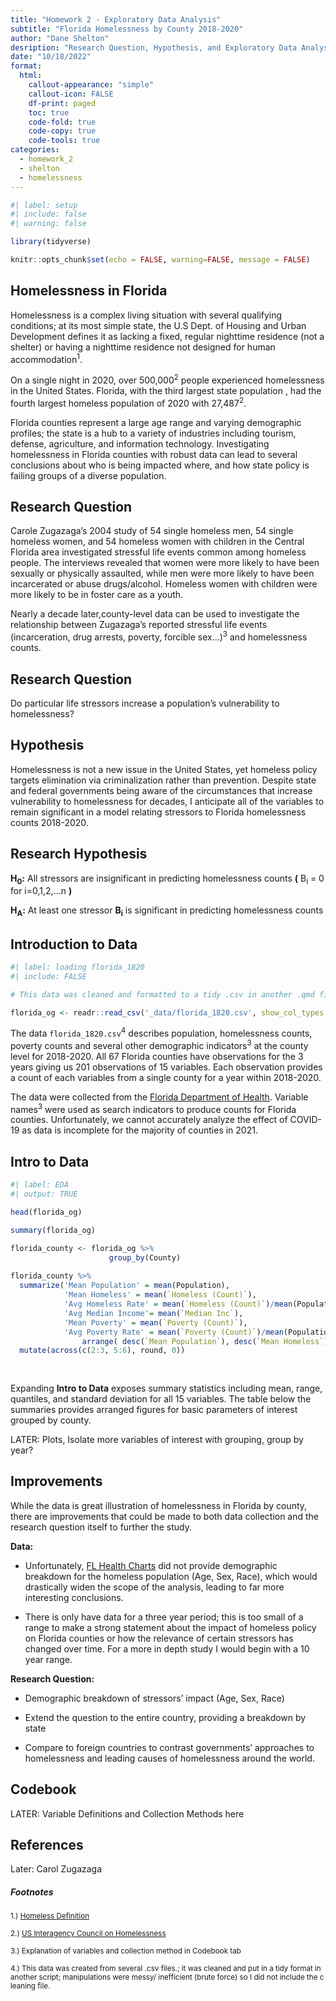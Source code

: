 ```yaml
---
title: "Homework 2 - Exploratory Data Analysis"
subtitle: "Florida Homelessness by County 2018-2020"
author: "Dane Shelton"
desription: "Research Question, Hypothesis, and Exploratory Data Analysis"
date: "10/18/2022"
format:
  html:
    callout-appearance: "simple"
    callout-icon: FALSE
    df-print: paged
    toc: true
    code-fold: true
    code-copy: true
    code-tools: true
categories:
  - homework_2
  - shelton
  - homelessness
---
```


```r
#| label: setup
#| include: false
#| warning: false

library(tidyverse)

knitr::opts_chunk$set(echo = FALSE, warning=FALSE, message = FALSE)
```

## Homelessness in Florida

Homelessness is a complex living situation with several qualifying conditions; at its most simple state, the U.S Dept. of Housing and Urban Development defines it as lacking a fixed, regular nighttime residence (not a shelter) or having a nighttime residence not designed for human accommodation^1^.

On a single night in 2020, over 500,000^2^ people experienced homelessness in the United States. Florida, with the third largest state population , had the fourth largest homeless population of 2020 with 27,487^2^.

Florida counties represent a large age range and varying demographic profiles; the state is a hub to a variety of industries including tourism, defense, agriculture, and information technology. Investigating homelessness in Florida counties with robust data can lead to several conclusions about who is being impacted where, and how state policy is failing groups of a diverse population.

::: panel-tabset
## Research Question

Carole Zugazaga's 2004 study of 54 single homeless men, 54 single homeless women, and 54 homeless women with children in the Central Florida area investigated stressful life events common among homeless people. The interviews revealed that women were more likely to have been sexually or physically assaulted, while men were more likely to have been incarcerated or abuse drugs/alcohol. Homeless women with children were more likely to be in foster care as a youth.

Nearly a decade later,county-level data can be used to investigate the relationship between Zugazaga's reported stressful life events (incarceration, drug arrests, poverty, forcible sex...)^3^ and homelessness counts.

::: callout-note
## Research Question

Do particular life stressors increase a population's vulnerability to homelessness?
:::

## Hypothesis

Homelessness is not a new issue in the United States, yet homeless policy targets elimination via criminalization rather than prevention. Despite state and federal governments being aware of the circumstances that increase vulnerability to homelessness for decades, I anticipate all of the variables to remain significant in a model relating stressors to Florida homelessness counts 2018-2020.

::: callout-note
## Research Hypothesis

**H~0~:** All stressors are insignificant in predicting homelessness counts **(** B~i~ = 0 for i=0,1,2,...n **)**

**H~A~:** At least one stressor **B~i~** is significant in predicting homelessness counts
:::

## Introduction to Data

```r
#| label: loading florida_1820
#| include: FALSE

# This data was cleaned and formatted to a tidy .csv in another .qmd file, the manipulations were messy and probably inefficient (brute force); can upload if needed

florida_og <- readr::read_csv('_data/florida_1820.csv', show_col_types = FALSE)

```

The data `florida_1820.csv`^4^ describes population, homelessness counts, poverty counts and several other demographic indicators^3^ at the county level for 2018-2020. All 67 Florida counties have observations for the 3 years giving us 201 observations of 15 variables. Each observation provides a count of each variables from a single county for a year within 2018-2020.

The data were collected from the [Florida Department of Health](https://www.flhealthcharts.gov/charts/default.aspx). Variable names^3^ were used as search indicators to produce counts for Florida counties. Unfortunately, we cannot accurately analyze the effect of COVID-19 as data is incomplete for the majority of counties in 2021.

::: {.callout-note collapse="true"}
## Intro to Data

```r
#| label: EDA
#| output: TRUE

head(florida_og)

summary(florida_og)

florida_county <- florida_og %>%
                      group_by(County)
                        
florida_county %>% 
  summarize('Mean Population' = mean(Population), 
            'Mean Homeless' = mean(`Homeless (Count)`),
            'Avg Homeless Rate' = mean(`Homeless (Count)`)/mean(Population),
            'Avg Median Income'= mean(`Median Inc`), 
            'Mean Poverty' = mean(`Poverty (Count)`), 
            'Avg Poverty Rate' = mean(`Poverty (Count)`)/mean(Population)) %>%
                arrange( desc(`Mean Population`), desc(`Mean Homeless`), desc(`Avg Median Income`))%>%
  mutate(across(c(2:3, 5:6), round, 0))
                
  

```
:::

Expanding **Intro to Data** exposes summary statistics including mean, range, quantiles, and standard deviation for all 15 variables. The table below the summaries provides arranged figures for basic parameters of interest grouped by county.

LATER: Plots, Isolate more variables of interest with grouping, group by year?

## Improvements

While the data is great illustration of homelessness in Florida by county, there are improvements that could be made to both data collection and the research question itself to further the study.

**Data:**

-   Unfortunately, [FL Health Charts](https://www.flhealthcharts.gov/charts/default.aspx) did not provide demographic breakdown for the homeless population (Age, Sex, Race), which would drastically widen the scope of the analysis, leading to far more interesting conclusions.

-   There is only have data for a three year period; this is too small of a range to make a strong statement about the impact of homeless policy on Florida counties or how the relevance of certain stressors has changed over time. For a more in depth study I would begin with a 10 year range.

**Research Question:**

-   Demographic breakdown of stressors' impact (Age, Sex, Race)

-   Extend the question to the entire country, providing a breakdown by state

-   Compare to foreign countries to contrast governments' approaches to homelessness and leading causes of homelessness around the world.

## Codebook

LATER: Variable Definitions and Collection Methods here

## References

Later: Carol Zugazaga
:::

##### Footnotes

~1.) [Homeless Definition](https://www.law.cornell.edu/uscode/text/42/11302)~

~2.) [US Interagency Council on Homelessness](https://www.usich.gov/tools-for-action/2020-point-in-time-count/)~

~3.) Explanation of variables and collection method in Codebook tab~

~4.) This data was\ created\ from\ several\ .csv\ files.;\ it\ was\ cleaned and put in a tidy format in another script; manipulations were messy/ inefficient (brute force) so I did not include the cleaning file.~
